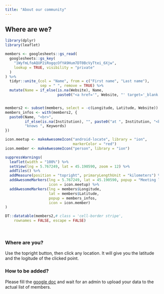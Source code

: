 ```yaml
---
title: "About our community"
---
```


## Where are we?

```r
library(dplyr)
library(leaflet)
```

```r
members <- googlesheets::gs_read(
  googlesheets::gs_key(
    "1WyfmLfoAQUP2iRogqcOfYA9Hum7DT0BcVyTtei_6Xjw", 
    lookup = TRUE, visibility = "private"
  )
) %>% 
  tidyr::unite_(col = "Name", from = c("First name", "Last name"),
                sep = " ", remove = TRUE) %>%
  mutate(Name = if_else(is.na(Website), Name, 
                        paste0("<a href='", Website, "' target='_blank'>", Name, "</a>")))


members2 <- subset(members, select = -c(Longitude, Latitude, Website))
members_infos <- with(members2, {
  paste0(Name, "<br>",
         if_else(is.na(Institution), "", paste0("at ", Institution, "<br>")),
         "knows ", Keywords)
})

icon.meetup <- makeAwesomeIcon("android-locate", library = "ion", 
                               markerColor = "red")
icon.member <- makeAwesomeIcon("person", library = "ion")
```

```r
suppressWarnings(
  leaflet(width = "100%") %>% 
  setView(lng = 5.767249, lat = 45.190590, zoom = 12) %>% 
  addTiles() %>% 
  addMeasure(position = "topright", primaryLengthUnit = "kilometers") %>%
  addAwesomeMarkers(lng = 5.767249, lat = 45.190590, popup = "Meeting location",
                    icon = icon.meetup) %>%
  addAwesomeMarkers(lng = members$Longitude, 
                    lat = members$Latitude, 
                    popup = members_infos,
                    icon = icon.member)
)
```

```r
DT::datatable(members2,# class = 'cell-border stripe',
	rownames = FALSE, escape = FALSE)
```

<br>

### Where are you?

Use the topright button, then click any location. It will give you the latitude and the logitude of the clicked point.

### How to be added?

Please fill the [google doc](https://docs.google.com/spreadsheets/d/1qdG7PPlRCAU8L6Hhq1D2zT0q9LWDUzBfq7mIzz_6Dm8/edit?usp=sharing) and wait for an admin to upload your data to the actual list of members.